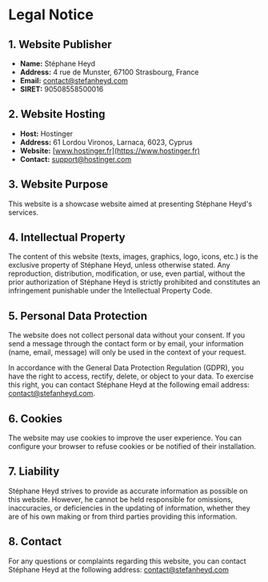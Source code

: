 # Legal Notice

## 1. Website Publisher

- **Name:** Stéphane Heyd
- **Address:** 4 rue de Munster, 67100 Strasbourg, France
- **Email:** [contact@stefanheyd.com](mailto:contact@stefanheyd.com)
- **SIRET:** 90508558500016

## 2. Website Hosting

- **Host:** Hostinger
- **Address:** 61 Lordou Vironos, Larnaca, 6023, Cyprus
- **Website:** [www.hostinger.fr](https://www.hostinger.fr)
- **Contact:** [support@hostinger.com](mailto:support@hostinger.com)

## 3. Website Purpose

This website is a showcase website aimed at presenting Stéphane Heyd's services.

## 4. Intellectual Property

The content of this website (texts, images, graphics, logo, icons, etc.) is the exclusive property of Stéphane Heyd, unless otherwise stated. Any reproduction, distribution, modification, or use, even partial, without the prior authorization of Stéphane Heyd is strictly prohibited and constitutes an infringement punishable under the Intellectual Property Code.

## 5. Personal Data Protection

The website does not collect personal data without your consent. If you send a message through the contact form or by email, your information (name, email, message) will only be used in the context of your request.

In accordance with the General Data Protection Regulation (GDPR), you have the right to access, rectify, delete, or object to your data. To exercise this right, you can contact Stéphane Heyd at the following email address: [contact@stefanheyd.com](mailto:contact@stefanheyd.com).

## 6. Cookies

The website may use cookies to improve the user experience. You can configure your browser to refuse cookies or be notified of their installation.

## 7. Liability

Stéphane Heyd strives to provide as accurate information as possible on this website. However, he cannot be held responsible for omissions, inaccuracies, or deficiencies in the updating of information, whether they are of his own making or from third parties providing this information.

## 8. Contact

For any questions or complaints regarding this website, you can contact Stéphane Heyd at the following address: [contact@stefanheyd.com](mailto:contact@stefanheyd.com)
